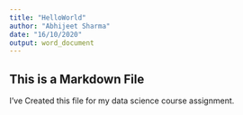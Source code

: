 ```yaml
---
title: "HelloWorld"
author: "Abhijeet Sharma"
date: "16/10/2020"
output: word_document
---
```


## This is a Markdown File
I've Created this file for my data science course assignment.
